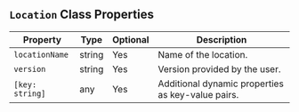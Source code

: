 
## `Location` Class Properties

| Property     | Type   | Optional | Description                           |
|--------------|--------|----------|---------------------------------------|
| `locationName` | string | Yes      | Name of the location.                 |
| `version`      | string | Yes      | Version provided by the user.         |
| `[key: string]`| any    | Yes      | Additional dynamic properties as key-value pairs. |